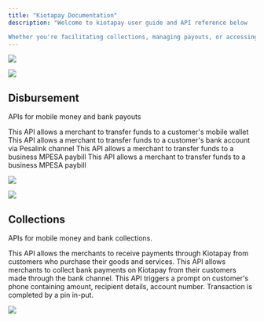 ```yaml
---
title: "Kiotapay Documentation"
description: "Welcome to kiotapay user guide and API reference below

Whether you're facilitating collections, managing payouts, or accessing real-time transaction data, the Kiotapay API is designed to make integration easy and efficient."
---
```


![](/Agentwithalaptop.png)

![](/Agentwithalaptop.jpg)

## Disbursement

APIs for mobile money and bank payouts

<CardGroup cols={2}>
  <Card title="MPESA B2C" icon="sparkles">
    This API allows a merchant to transfer funds to a customer's mobile wallet
  </Card>

  <Card title="Bank Payouts" icon="sparkles">
    This API allows a merchant to transfer funds to a customer's bank account via Pesalink channel
  </Card>

  <Card title="MPESA B2B Paybill" icon="sparkles">
    This API allows a merchant to transfer funds to a business MPESA paybill
  </Card>

  <Card title="MPESA B2B Till" icon="sparkles">
    This API allows a merchant to transfer funds to a business MPESA paybill
  </Card>
</CardGroup>

![](/Acouplewithcoffee.png)

![](/Acouplewithcoffee.jpg)

## **Collections**

APIs for mobile money and bank collections.

<CardGroup cols={2}>
  <Card title="Mpesa C2B Paybill" icon="palette" href="https://mintlify.com/docs/settings/global">
    This API allows the merchants to receive payments through Kiotapay from customers who purchase their goods and services.
  </Card>

  <Card title="Bank Collections" icon="code" href="https://mintlify.com/docs/api-playground/openapi">
    This API allows merchants to collect bank payments on Kiotapay from their customers made through the bank channel.
  </Card>

  <Card title="Mpesa C2B STK Push" icon="stars" href="https://mintlify.com/customers">
    This API triggers a prompt on customer's phone containing amount, recipient details, account number. Transaction is completed by a pin in-put.
  </Card>
</CardGroup>

![](/logo.png)